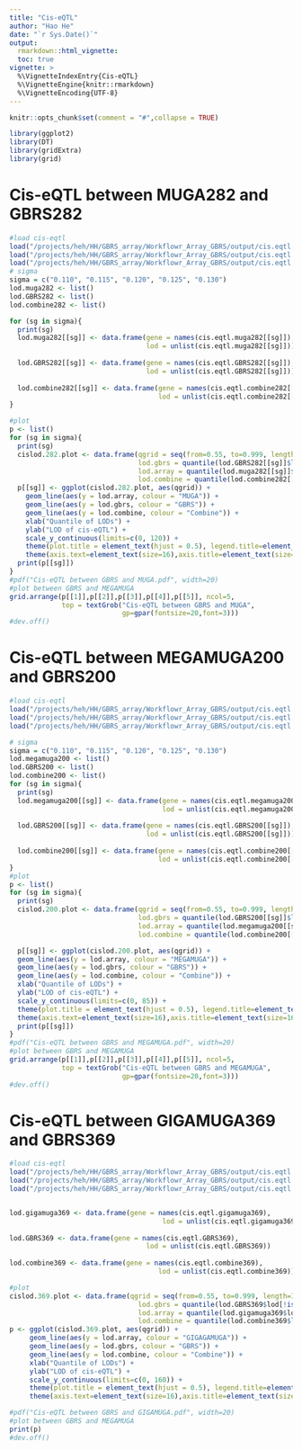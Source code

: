 ```yaml
---
title: "Cis-eQTL"
author: "Hao He"
date: "`r Sys.Date()`"
output: 
  rmarkdown::html_vignette:
  toc: true
vignette: >
  %\VignetteIndexEntry{Cis-eQTL}
  %\VignetteEngine{knitr::rmarkdown}
  %\VignetteEncoding{UTF-8}
---
```

  
```r
knitr::opts_chunk$set(comment = "#",collapse = TRUE)
```

```r
library(ggplot2)
library(DT)
library(gridExtra)
library(grid)
```

# Cis-eQTL between MUGA282 and GBRS282
```r
#load cis-eqtl
load("/projects/heh/HH/GBRS_array/Workflowr_Array_GBRS/output/cis.eqtl.muga282.RData")
load("/projects/heh/HH/GBRS_array/Workflowr_Array_GBRS/output/cis.eqtl.GBRS282.RData")
load("/projects/heh/HH/GBRS_array/Workflowr_Array_GBRS/output/cis.eqtl.combine282.fix.RData")
# sigma
sigma = c("0.110", "0.115", "0.120", "0.125", "0.130")
lod.muga282 <- list()
lod.GBRS282 <- list()
lod.combine282 <- list()

for (sg in sigma){
  print(sg)
  lod.muga282[[sg]] <- data.frame(gene = names(cis.eqtl.muga282[[sg]]),
                                  lod = unlist(cis.eqtl.muga282[[sg]]))
  
  lod.GBRS282[[sg]] <- data.frame(gene = names(cis.eqtl.GBRS282[[sg]]),
                                  lod = unlist(cis.eqtl.GBRS282[[sg]]))
  
  lod.combine282[[sg]] <- data.frame(gene = names(cis.eqtl.combine282[[sg]]),
                                     lod = unlist(cis.eqtl.combine282[[sg]]))
}

#plot
p <- list()
for (sg in sigma){
  print(sg)
  cislod.282.plot <- data.frame(qgrid = seq(from=0.55, to=0.999, length=100), 
                                lod.gbrs = quantile(lod.GBRS282[[sg]]$lod[!is.nan(lod.GBRS282[[sg]]$lod)], seq(from=0.55, to=0.999, length=100)),
                                lod.array = quantile(lod.muga282[[sg]]$lod[!is.nan(lod.muga282[[sg]]$lod)], seq(from=0.55, to=0.999, length=100)),
                                lod.combine = quantile(lod.combine282[[sg]]$lod[!is.nan(lod.combine282[[sg]]$lod)], seq(from=0.55, to=0.999, length=100)))
  p[[sg]] <- ggplot(cislod.282.plot, aes(qgrid)) + 
    geom_line(aes(y = lod.array, colour = "MUGA")) +
    geom_line(aes(y = lod.gbrs, colour = "GBRS")) +
    geom_line(aes(y = lod.combine, colour = "Combine")) +
    xlab("Quantile of LODs") +
    ylab("LOD of cis-eQTL") +
    scale_y_continuous(limits=c(0, 120)) +
    theme(plot.title = element_text(hjust = 0.5), legend.title=element_text(size=24),legend.text=element_text(size=24)) +
    theme(axis.text=element_text(size=16),axis.title=element_text(size=16,face="bold"))
  print(p[[sg]])
}
#pdf("Cis-eQTL between GBRS and MUGA.pdf", width=20)
#plot between GBRS and MEGAMUGA
grid.arrange(p[[1]],p[[2]],p[[3]],p[[4]],p[[5]], ncol=5,
             top = textGrob("Cis-eQTL between GBRS and MUGA",
                            gp=gpar(fontsize=20,font=3)))
#dev.off()
```

# Cis-eQTL between MEGAMUGA200 and GBRS200
```r
#load cis-eqtl
load("/projects/heh/HH/GBRS_array/Workflowr_Array_GBRS/output/cis.eqtl.megamuga200.RData")
load("/projects/heh/HH/GBRS_array/Workflowr_Array_GBRS/output/cis.eqtl.GBRS200.RData")
load("/projects/heh/HH/GBRS_array/Workflowr_Array_GBRS/output/cis.eqtl.combine200.fix.RData")

# sigma
sigma = c("0.110", "0.115", "0.120", "0.125", "0.130")
lod.megamuga200 <- list()
lod.GBRS200 <- list()
lod.combine200 <- list()
for (sg in sigma){
  print(sg)
  lod.megamuga200[[sg]] <- data.frame(gene = names(cis.eqtl.megamuga200[[sg]]),
                                      lod = unlist(cis.eqtl.megamuga200[[sg]]))
  
  lod.GBRS200[[sg]] <- data.frame(gene = names(cis.eqtl.GBRS200[[sg]]),
                                  lod = unlist(cis.eqtl.GBRS200[[sg]]))
  
  lod.combine200[[sg]] <- data.frame(gene = names(cis.eqtl.combine200[[sg]]),
                                     lod = unlist(cis.eqtl.combine200[[sg]]))
}
#plot
p <- list()
for (sg in sigma){
  print(sg)
  cislod.200.plot <- data.frame(qgrid = seq(from=0.55, to=0.999, length=100), 
                                lod.gbrs = quantile(lod.GBRS200[[sg]]$lod[!is.nan(lod.GBRS200[[sg]]$lod)], seq(from=0.55, to=0.999, length=100)),
                                lod.array = quantile(lod.megamuga200[[sg]]$lod[!is.nan(lod.megamuga200[[sg]]$lod)], seq(from=0.55, to=0.999, length=100)),
                                lod.combine = quantile(lod.combine200[[sg]]$lod[!is.nan(lod.combine200[[sg]]$lod)], seq(from=0.55, to=0.999, length=100)))

  p[[sg]] <- ggplot(cislod.200.plot, aes(qgrid)) + 
  geom_line(aes(y = lod.array, colour = "MEGAMUGA")) +
  geom_line(aes(y = lod.gbrs, colour = "GBRS")) +
  geom_line(aes(y = lod.combine, colour = "Combine")) +
  xlab("Quantile of LODs") +
  ylab("LOD of cis-eQTL") +
  scale_y_continuous(limits=c(0, 85)) +
  theme(plot.title = element_text(hjust = 0.5), legend.title=element_text(size=24),legend.text=element_text(size=24)) +
  theme(axis.text=element_text(size=16),axis.title=element_text(size=16,face="bold"))
  print(p[[sg]])
}
#pdf("Cis-eQTL between GBRS and MEGAMUGA.pdf", width=20)
#plot between GBRS and MEGAMUGA
grid.arrange(p[[1]],p[[2]],p[[3]],p[[4]],p[[5]], ncol=5,
             top = textGrob("Cis-eQTL between GBRS and MEGAMUGA",
                            gp=gpar(fontsize=20,font=3)))
#dev.off()
```

# Cis-eQTL between GIGAMUGA369 and GBRS369
```r
#load cis-eqtl
load("/projects/heh/HH/GBRS_array/Workflowr_Array_GBRS/output/cis.eqtl.gigamuga369.RData")
load("/projects/heh/HH/GBRS_array/Workflowr_Array_GBRS/output/cis.eqtl.GBRS369.RData")
load("/projects/heh/HH/GBRS_array/Workflowr_Array_GBRS/output/cis.eqtl.combine369.fix.RData")


lod.gigamuga369 <- data.frame(gene = names(cis.eqtl.gigamuga369),
                                      lod = unlist(cis.eqtl.gigamuga369))
  
lod.GBRS369 <- data.frame(gene = names(cis.eqtl.GBRS369),
                                  lod = unlist(cis.eqtl.GBRS369))
  
lod.combine369 <- data.frame(gene = names(cis.eqtl.combine369),
                                     lod = unlist(cis.eqtl.combine369))

#plot
cislod.369.plot <- data.frame(qgrid = seq(from=0.55, to=0.999, length=100), 
                                lod.gbrs = quantile(lod.GBRS369$lod[!is.nan(lod.GBRS369$lod)], seq(from=0.55, to=0.999, length=100)),
                                lod.array = quantile(lod.gigamuga369$lod[!is.nan(lod.gigamuga369$lod)], seq(from=0.55, to=0.999, length=100)),
                                lod.combine = quantile(lod.combine369$lod[!is.nan(lod.combine369$lod)], seq(from=0.55, to=0.999, length=100)))
p <- ggplot(cislod.369.plot, aes(qgrid)) + 
     geom_line(aes(y = lod.array, colour = "GIGAGAMUGA")) +
     geom_line(aes(y = lod.gbrs, colour = "GBRS")) +
     geom_line(aes(y = lod.combine, colour = "Combine")) +
     xlab("Quantile of LODs") +
     ylab("LOD of cis-eQTL") +
     scale_y_continuous(limits=c(0, 160)) +
     theme(plot.title = element_text(hjust = 0.5), legend.title=element_text(size=24),legend.text=element_text(size=24)) +
     theme(axis.text=element_text(size=16),axis.title=element_text(size=16,face="bold"))

#pdf("Cis-eQTL between GBRS and GIGAMUGA.pdf", width=20)
#plot between GBRS and MEGAMUGA
print(p)
#dev.off()
```
